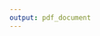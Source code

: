 ```yaml
---
output: pdf_document
---
```


\begin{align}
  \underline{X}_n &= \frac{(D+B)^n \underline{X}_0}{\left\Vert (D+B)^n \underline{X}_0 \right\Vert}_1
\end{align}

\begin{align}
  r &= \log{\lambda_{max}}
\end{align}

\begin{align}
  \textrm{P(survival)} &\propto \frac{1}{b_x^s}
\end{align}
